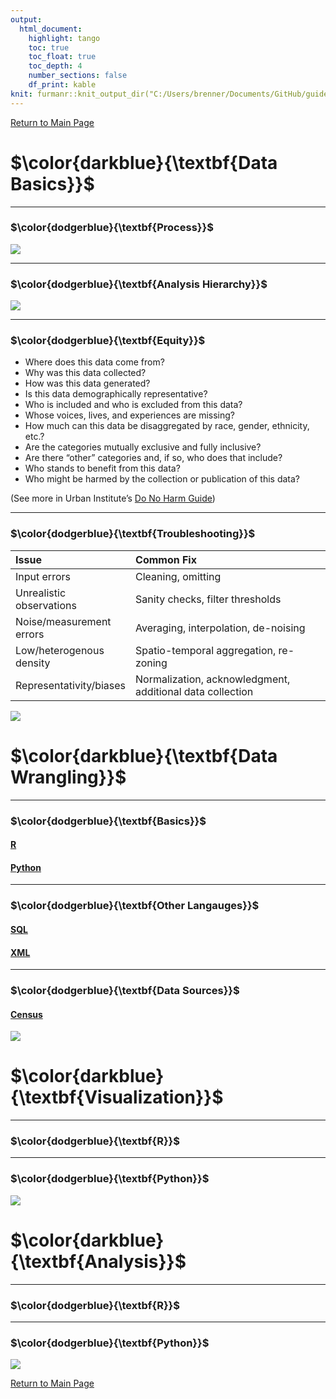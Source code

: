 ```yaml
---
output: 
  html_document:
    highlight: tango
    toc: true
    toc_float: true
    toc_depth: 4
    number_sections: false
    df_print: kable
knit: furmanr::knit_output_dir("C:/Users/brenner/Documents/GitHub/guides")
---
```


\newcommand\first[1]{\color{darkblue}{\textbf{#1}}}
\newcommand\second[1]{\color{dodgerblue}{\textbf{#1}}}
\newcommand\third[1]{\color{skyblue}{\textrm{#1}}}

[Return to Main Page](index.html)

# $\first{Data Basics}$

****

### $\second{Process}$

![](https://github.com/social-lorax/new_guides/blob/main/Images/Logos/data_science.png?raw=true)

****

### $\second{Analysis Hierarchy}$

![](https://github.com/social-lorax/new_guides/blob/main/Images/Logos/data_hierarchy.png?raw=true)

****

### $\second{Equity}$

* Where does this data come from?
* Why was this data collected?
* How was this data generated?
* Is this data demographically representative?
* Who is included and who is excluded from this data?
* Whose voices, lives, and experiences are missing?
* How much can this data be disaggregated by race, gender, ethnicity, etc.?
* Are the categories mutually exclusive and fully inclusive?
* Are there “other” categories and, if so, who does that include?
* Who stands to benefit from this data?
* Who might be harmed by the collection or publication of this data?

(See more in Urban Institute’s [Do No Harm Guide](https://www.urban.org/research/publication/do-no-harm-guide-applying-equity-awareness-data-visualization/view/full_report))

****

### $\second{Troubleshooting}$

|Issue |Common Fix |
|:-----|:----------|
|Input errors |Cleaning, omitting |
|Unrealistic observations |Sanity checks, filter thresholds|
|Noise/measurement errors |Averaging, interpolation, de-noising |
|Low/heterogenous density |Spatio-temporal aggregation, re-zoning |
|Representativity/biases |Normalization, acknowledgment, additional data collection |

![](https://raw.githubusercontent.com/social-lorax/new_guides/main/Images/Index/underline.gif)

# $\first{Data Wrangling}$

****

### $\second{Basics}$

#### [R](r_basic.html)
#### [Python](py_basic.html)

****

### $\second{Other Langauges}$

#### [SQL](sql.html)
#### [XML](xml.html)

**** 

### $\second{Data Sources}$

#### [Census](tidycensus.html)

![](https://raw.githubusercontent.com/social-lorax/new_guides/main/Images/Index/underline.gif)

# $\first{Visualization}$

****

### $\second{R}$

****

### $\second{Python}$

![](https://raw.githubusercontent.com/social-lorax/new_guides/main/Images/Index/underline.gif)

# $\first{Analysis}$

****

### $\second{R}$

****

### $\second{Python}$

![](https://raw.githubusercontent.com/social-lorax/new_guides/main/Images/Index/underline.gif)

[Return to Main Page](index.html)
